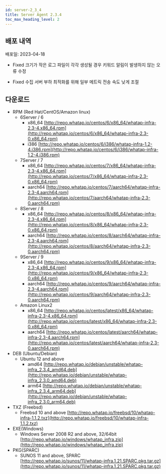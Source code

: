 ```yaml
---
id: server-2_3_4
title: Server Agent 2.3.4
toc_max_heading_level: 2
---
```



## 배포 내역

배포일: 2023-04-18 

- <Status>Fixed</Status> 크기가 작은 로그 파일이 각각 생성될 경우 키워드 알림이 발생하지 않는 오류 수정

- <Status>Fixed</Status> 수집 서버 부하 최적화를 위해 일부 메트릭 전송 속도 낮게 조절

## 다운로드

- RPM (Red Hat/CentOS/Amazon linux)
    - 6Server / 6
        - x86_64 [http://repo.whatap.io/centos/6/x86_64/whatap-infra-2.3-4.x86_64.rpm](http://repo.whatap.io/centos/6/x86_64/whatap-infra-2.3-0.x86_64.rpm)
        - i386 [http://repo.whatap.io/centos/6/i386/whatap-infra-1.2-4.i386.rpm](http://repo.whatap.io/centos/6/i386/whatap-infra-1.2-4.i386.rpm)
    - 7Server / 7
        - x86_64 [http://repo.whatap.io/centos/7/x86_64/whatap-infra-2.3-4.x86_64.rpm](http://repo.whatap.io/centos/7/x86_64/whatap-infra-2.3-0.x86_64.rpm)
        - aarch64 [http://repo.whatap.io/centos/7/aarch64/whatap-infra-2.3-4.aarch64.rpm](http://repo.whatap.io/centos/7/aarch64/whatap-infra-2.3-0.aarch64.rpm)
    - 8Server / 8
        - x86_64 [http://repo.whatap.io/centos/8/x86_64/whatap-infra-2.3-4.x86_64.rpm](http://repo.whatap.io/centos/8/x86_64/whatap-infra-2.3-0.x86_64.rpm)
        - aarch64 [http://repo.whatap.io/centos/8/aarch64/whatap-infra-2.3-4.aarch64.rpm](http://repo.whatap.io/centos/8/aarch64/whatap-infra-2.3-0.aarch64.rpm)
    - 9Server / 9
        - x86_64 [http://repo.whatap.io/centos/9/x86_64/whatap-infra-2.3-4.x86_64.rpm](http://repo.whatap.io/centos/9/x86_64/whatap-infra-2.3-0.x86_64.rpm)
        - aarch64 [http://repo.whatap.io/centos/9/aarch64/whatap-infra-2.3-4.aarch64.rpm](http://repo.whatap.io/centos/9/aarch64/whatap-infra-2.3-0.aarch64.rpm)
    - Amazon Linux2
        - x86_64 [http://repo.whatap.io/centos/latest/x86_64/whatap-infra-2.3-4.x86_64.rpm](http://repo.whatap.io/centos/latest/x86_64/whatap-infra-2.3-0.x86_64.rpm)
        - aarch64 [http://repo.whatap.io/centos/latest/aarch64/whatap-infra-2.3-4.aarch64.rpm](http://repo.whatap.io/centos/latest/aarch64/whatap-infra-2.3-0.aarch64.rpm)
- DEB (Ubuntu/Debian)
    - Ubuntu 12 and above
        - amd64 [http://repo.whatap.io/debian/unstable/whatap-infra_2.3.4_amd64.deb](http://repo.whatap.io/debian/unstable/whatap-infra_2.3.0_amd64.deb)
        - arm64 [http://repo.whatap.io/debian/unstable/whatap-infra_2.3.4_arm64.deb](http://repo.whatap.io/debian/unstable/whatap-infra_2.3.0_arm64.deb)
- TXZ (Freebsd)
    - Freebsd 10 and above [http://repo.whatap.io/freebsd/10/whatap-infra-1.1.2.txz](http://repo.whatap.io/freebsd/10/whatap-infra-1.1.2.txz)
- EXE(Windows)
    - Windows Server 2008 R2 and above, 32/64bit [http://repo.whatap.io/windows/whatap_infra.zip](http://repo.whatap.io/windows/whatap_infra.zip)
- PKG(SPARC)
    - SUNOS 11 and above, SPARC [http://repo.whatap.io/sunos/11/whatap-infra.1.21.SPARC.pkg.tar.gz](http://repo.whatap.io/sunos/11/whatap-infra.1.21.SPARC.pkg.tar.gz)